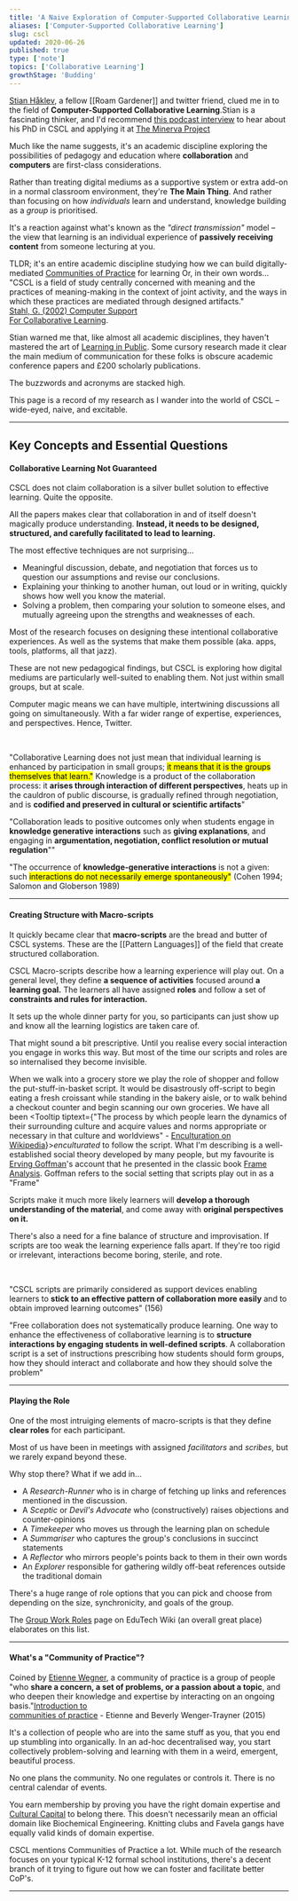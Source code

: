 ```yaml
---
title: 'A Naive Exploration of Computer-Supported Collaborative Learning'
aliases: ['Computer-Supported Collaborative Learning']
slug: cscl
updated: 2020-06-26
published: true
type: ['note']
topics: ['Collaborative Learning']
growthStage: 'Budding'
---
```


[Stian Håklev](http://reganmian.net/blog/), a fellow [[Roam Gardener]] and twitter friend, clued me in to the field of **Computer-Supported Collaborative Learning**.<Footnote idName={1}>Stian is a fascinating thinker, and I'd recommend <a href="https://louis-and-kyle.simplecast.com/episodes/stian-haklev-012">this podcast interview</a> to hear about his PhD in CSCL and applying it at <a href="https://www.minervaproject.com/">The Minerva Project</a></Footnote>

Much like the name suggests, it's an academic discipline exploring the possibilities of pedagogy and education where **collaboration** and **computers** are first-class considerations.

Rather than treating digital mediums as a supportive system or extra add-on in a normal classroom environment, they're **The Main Thing**. And rather than focusing on how _individuals_ learn and understand, knowledge building as a _group_ is prioritised.

It's a reaction against what's known as the _"direct transmission"_ model – the view that learning is an individual experience of **passively receiving content** from someone lecturing at you.

TLDR; it's an entire academic discipline studying how we can build digitally-mediated [Communities of Practice](http://edutechwiki.unige.ch/en/Community_of_practice) for learning <Footnote idName={2}>Or, in their own words... "CSCL is a field of study centrally concerned with meaning and the practices of meaning-making in the context of joint activity, and the ways in which these practices are mediated through designed artifacts." <br/>  <a href="http://www.gerrystahl.net/hci/cscl2002intro.pdf">Stahl, G. (2002) Computer Support <br/>For Collaborative Learning</a></Footnote>.

Stian warned me that, like almost all academic disciplines, they haven't mastered the art of [Learning in Public](https://www.swyx.io/writing/learn-in-public/). Some cursory research made it clear the main medium of communication for these folks is obscure academic conference papers and £200 scholarly publications.

The buzzwords and acronyms are stacked high.

This page is a record of my research as I wander into the world of CSCL – wide-eyed, naive, and excitable. 



---

<h2 style={{marginBottom: '1em'}}>Key Concepts and Essential Questions</h2>

#### Collaborative Learning Not Guaranteed

CSCL does not claim collaboration is a silver bullet solution to effective learning. Quite the opposite.

All the papers makes clear that collaboration in and of itself doesn't magically produce understanding. **Instead, it needs to be designed, structured, and carefully facilitated to lead to learning.**

The most effective techniques are not surprising...
- Meaningful discussion, debate, and negotiation that forces us to question our assumptions and revise our conclusions. 
- Explaining your thinking to another human, out loud or in writing, quickly shows how well you know the material.
- Solving a problem, then comparing your solution to someone elses, and mutually agreeing upon the strengths and weaknesses of each.

Most of the research focuses on designing these intentional collaborative experiences. As well as the systems that make them possible (aka. apps, tools, platforms, all that jazz).

These are not new pedagogical findings, but CSCL is exploring how digital mediums are particularly well-suited to enabling them. Not just within small groups, but at scale.

Computer magic means we can have multiple, intertwining discussions all going on simultaneously. With a far wider range of expertise, experiences, and perspectives. Hence, Twitter.

<br/>

<TwoCol maxwidth="1200px" alignItems="flex-start" divpadding="1rem 0.2rem 0.4rem">

<ResearchItem title="Computer Support For Collaborative Learning: Foundations for a CSCL Community" link="http://www.gerrystahl.net/hci/cscl2002intro.pdf" author="Stahl (2002)">

"Collaborative Learning does not just mean that individual learning is enhanced by participation in small groups; <mark>it means that it is the groups themselves that learn."</mark> Knowledge is a product of the collaboration process: it <b>arises through interaction of different perspectives</b>, heats up in the cauldron of public discourse, is gradually refined through negotiation, and is <b>codified and preserved in cultural or scientific artifacts</b>"

</ResearchItem>

<ResearchItem title="Designing Integrative Scripts" link="https://www.researchgate.net/publication/227175285_Designing_Integrative_Scripts" author="Dillenbourg and Jermann (2007)">

"Collaboration leads to positive outcomes only when students engage in **knowledge generative interactions** such as **giving explanations**, and engaging in **argumentation, negotiation, conflict resolution or mutual regulation**""

</ResearchItem>

<ResearchItem title="Computer Supported Collaborative Learning and Intelligent Tutoring Systems" link="https://www.cs.cmu.edu/~bmclaren/pubs/TchounikineEtAl-CSCLandITS-ITSBook2010.pdf" author="Tchounikine, Rummel, and McLaren (2010)">

"The occurrence of **knowledge-generative interactions** is not a
given: such <mark>interactions do not necessarily emerge spontaneously"</mark> (Cohen 1994; Salomon and Globerson 1989)

</ResearchItem>


</TwoCol>

---

#### Creating Structure with Macro-scripts

It quickly became clear that **macro-scripts** are the bread and butter of CSCL systems. These are the [[Pattern Languages]] of the field that create structured collaboration.

CSCL Macro-scripts describe how a learning experience will play out.
On a general level, they define **a sequence of activities** focused around **a learning goal.** The learners all have assigned **roles** and follow a set of **constraints and rules for interaction.**

It sets up the whole dinner party for you, so participants can just show up and know all the learning logistics are taken care of.

That might sound a bit prescriptive. Until you realise every social interaction you engage in works this way. But most of the time our scripts and roles are so internalised they become invisible.

When we walk into a grocery store we play the role of shopper and follow the put-stuff-in-basket script. It would be disastrously off-script to begin eating a fresh croissant while standing in the bakery aisle, or to walk behind a checkout counter and begin scanning our own groceries. We have all been <Tooltip tiptext={<span>"The process by which people learn the dynamics of their surrounding culture and acquire values and norms appropriate or necessary in that culture and worldviews" - <a href="https://en.wikipedia.org/wiki/Enculturation">Enculturation on Wikipedia</a></span>}><i>enculturated</i></Tooltip> to follow the script. <Footnote idName={3}>What I'm describing is a well-established social theory developed by many people, but my favourite is <a href="https://en.wikipedia.org/wiki/Erving_Goffman">Erving Goffman</a>'s account that he presented in the classic  book <a href="https://en.wikipedia.org/wiki/Frame_analysis">Frame Analysis</a>. Goffman refers to the social setting that scripts play out in as a "Frame"</Footnote>

Scripts make it much more likely learners will **develop a thorough understanding of the material**, and come away with **original perspectives on it.**

There's also a need for a fine balance of structure and improvisation. If scripts are too weak the learning experience falls apart. If they're too rigid or irrelevant, interactions become boring, sterile, and rote.

<br/>


<TwoCol maxwidth="1200px" alignItems="flex-start" divpadding="1rem 0.2rem 0.4rem">

<ResearchItem title="Scripting Computer-Supported Collaborative Learning: Cognitive, Computational and Educational Perspectives" link="https://www.researchgate.net/publication/321610653_Scripting_Computer-Supported_Collaborative_Learning_Cognitive_Computational_and_Educational_Perspectives" author="Fischer, F. et al. (2007)">

"CSCL scripts are primarily considered as support devices enabling learners to **stick to an effective pattern of collaboration more easily** and to obtain improved learning outcomes" (156)

</ResearchItem>


<ResearchItem title="Over-scripting CSCL: The risks of blending collaborative learning with instructional design" link="https://pdfs.semanticscholar.org/1556/e5d2f93f6400457b422a011d7d93a3aa29fe.pdf" author="Dillenbourg (2002)">

"Free collaboration does not systematically produce learning. One way to enhance the effectiveness of collaborative learning is to **structure interactions by engaging students in well-defined scripts**. A collaboration script is a set of instructions prescribing how students should form groups, how they should interact and collaborate and how they should solve the problem"

</ResearchItem>

</TwoCol>

---

#### Playing the Role

One of the most intruiging elements of macro-scripts is that they define **clear roles** for each participant.

Most of us have been in meetings with assigned  _facilitators_ and _scribes_, but we rarely expand beyond these.

Why stop there? What if we add in...

- A  _Research-Runner_ who is in charge of fetching up links and references mentioned in the discussion.
- A _Sceptic_ or _Devil's Advocate_ who (constructively) raises objections and counter-opinions
- A _Timekeeper_ who moves us through the learning plan on schedule
- A _Summariser_ who captures the group's conclusions in succinct statements
- A _Reflector_ who mirrors people's points back to them in their own words
- An _Explorer_ responsible for gathering wildly off-beat references outside the traditional domain

There's a huge range of role options that you can pick and choose from depending on the size, synchronicity, and goals of the group.

The [Group Work Roles](http://edutechwiki.unige.ch/en/Group_work_roles) page on EduTech Wiki (an overall great place) elaborates on this list.

---

#### What's a "Community of Practice"?

Coined by [Etienne Wegner](https://wenger-trayner.com/), a community of practice is a group of people "who **share a concern, a set of problems, or a passion about a topic**, and who deepen their knowledge and expertise by interacting on an ongoing basis."<Footnote idName={4}><a href="https://wenger-trayner.com/introduction-to-communities-of-practice/">Introduction to <br />communities of practice</a> - Etienne and Beverly Wenger-Trayner (2015)</Footnote>

It's a collection of people who are into the same stuff as you, that you end up stumbling into organically. In an ad-hoc decentralised way, you start collectively problem-solving and learning with them in a weird, emergent, beautiful process.

No one plans the community. No one regulates or controls it. There is no central calendar of events.

You earn membership by proving you have the right domain expertise and [Cultural Capital](https://en.wikipedia.org/wiki/Cultural_capital) to belong there. This doesn't necessarily mean an official domain like Biochemical Engineering. Knitting clubs and Favela gangs have equally valid kinds of domain expertise.

CSCL mentions Communities of Practice a lot. While much of the research focuses on your typical K-12 formal school institutions, there's a decent branch of it trying to figure out how we can foster and facilitate better CoP's.

---

<!-- #### What can we learn from CSCL to help cultivate learning communities online?



<h2 style={{marginBottom: '1em'}}>References and Further Reading</h2>

<ResearchItem title="Computer Support For Collaborative Learning: Foundations for a CSCL Community" link="http://www.gerrystahl.net/hci/cscl2002intro.pdf" author="Stahl, G. (2002)" /> -->

<!-- 
<div style={{display: 'flex', flexWrap: 'wrap', justifyContent: 'center', flexDirection: 'row'}}>

<LinkCard title="Contributions to a Theoretical Framework for CSCL" author="Gerry Stahl" link="http://citeseerx.ist.psu.edu/viewdoc/download?doi=10.1.1.16.7179&rep=rep1&type=pdf" />

<LinkCard title="Technology Affordances for Intersubjective Learning: A Thematic Agenda for CSCL" author="Daniel D. Suthers" link="http://citeseerx.ist.psu.edu/viewdoc/download?doi=10.1.1.110.7981&rep=rep1&type=pdf" />

<LinkCard title="Knowledge Building: Theory, Pedagogy, and Technology" author="Marlene Scardamalia and Carl Bereiter" link="https://www.ikit.org/fulltext/2006_KBTheory.pdf" />

<LinkCard title="Jean Lave, Etienne Wenger and communities of practice" author="Infed.org" link="https://infed.org/mobi/jean-lave-etienne-wenger-and-communities-of-practice/" />

</div> -->